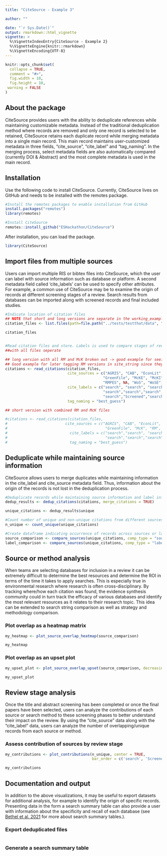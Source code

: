 ```yaml
---
title: "CiteSource - Example 3"

author: ""

date: "`r Sys.Date()`"
output: rmarkdown::html_vignette
vignette: >
  %\VignetteIndexEntry{CiteSource - Example 2}
  %\VignetteEngine{knitr::rmarkdown}
  %\VignetteEncoding{UTF-8}
---
```


```r
knitr::opts_chunk$set(
  collapse = TRUE,
  comment = "#>",
  fig.width = 10,
  fig.height = 10,
 warning = FALSE
)
```

## About the package 

CiteSource provides users with the ability to deduplicate references while maintaining customizable metadata. Instead of the traditional deduplication method where records are removed and only one record is selected to be retained, CiteSource retains each duplicate record while merging metadata into a single main record. This main record maintains user-customized metadata in three fields, "cite_source", "cite_label" and "tag_naming". In the merging process, select metadata fields are also automatically compared (currently DOI & Abstract) and the most complete metadata is used in the main record.

## Installation
Use the following code to install CiteSource. Currently, CiteSource lives on GitHub and needs to be installed with the remotes package. 


```r
#Install the remotes packages to enable installation from GitHub
install.packages("remotes")
library(remotes)

#Install CiteSource
remotes::install_github("ESHackathon/CiteSource")
```

After installation, you can load the package.

```r
library(CiteSource)
```

## Import files from multiple sources

Users can import multiple RIS or bibtex files into CiteSource, which the user can label with source information such as database or platform. A second metadata field called 'cite_labels' can be used to specify other attributes. For example, a common use of CiteSource may be to examine the origin of records at different screening stages of a review. Search results from databases can be imported along with screened records and final included studies. 

```r

#Indicate location of citation files
## NOTE that short and long versions are separate in the working_example data folder
citation_files <- list.files(path=file.path("../tests/testthat/data", "working_example/long"), pattern = "\\.ris", full.names = TRUE)

citation_files


#Read citation files and store. Labels is used to compare stages of review.
##with all files seperate

## long version with all RM and McK broken out -> good example for seeing how heatmap is squeezed & limitations on upset plot due to high # of combinations
## Good example for later tagging RM versions in site_string since they are the same method (previous reviews), but different sources themselves
citations <- read_citations(citation_files,
                            cite_sources = c("AGRIS", "CAB", "EconLit", NA, 
                                            "GreenFile", "McKE", "McKI", "RMB", "RML", "RMPul", "RMPur", "RMR", "RMDFM",       
                                            "RMPES", NA, "WoS", "WoSE"),
                            cite_labels = c("search", "search", "search", "Final", 
                                            "search","search","search","search","search","search","search","search","search",
                                            "search","Screened","search","search"),
                            tag_naming = "best_guess")

## short version with combined RM and McK files

#citations <- read_citations(citation_files,
#                          cite_sources = c("AGRIS", "CAB", "EconLit", NA, 
#                                            "GreenFile", "McK", "RM", NA, "WoS", "WoSE"),
#                            cite_labels = c("search","search", "search", "Final", 
#                                            "search","search","search","Screened", "search","search"),
#                            tag_naming = "best_guess")

```


## Deduplicate while maintaining source information

CiteSource allows users to merge duplicates while maintaining information in the cite_label and cite_source metadata field. Thus, information about the origin of the records is not lost in the deduplication process. 

```r

#Deduplicate records while maintaining source information and label information.
dedup_results <- dedup_citations(citations, merge_citations = TRUE)

unique_citations <- dedup_results$unique

#Count number of unique and non-unique citations from different sources and labels
n_unique <- count_unique(unique_citations)

#Create dataframe indicating occurrence of records across sources or labels
source_comparison <- compare_sources(unique_citations, comp_type = "sources")
label_comparison <- compare_sources(unique_citations, comp_type = "labels")


```

## Source or method analysis

When teams are selecting databases for inclusion in a review it can be extremely difficult to determine the best resources and determine the ROI in terms of the time it takes to apply searches. This is especially true in environmental research where research is often cross-disciplinary. By tracking where/how each citation was found, the evidence synthesis community could in turn track the efficacy of various databases and identify the most relevant resources as it relates to their research topic. This idea can be extended to search string comparison as well as strategy and methodology comparison.

### Plot overlap as a heatmap matrix

```r

my_heatmap <- plot_source_overlap_heatmap(source_comparison)

my_heatmap 

```


### Plot overlap as an upset plot

```r

my_upset_plot <- plot_source_overlap_upset(source_comparison, decreasing = c(TRUE, TRUE))

my_upset_plot

```

## Review stage analysis

Once the title and abstract screening has been completed or once the final papers have been selected, users can analyze the contributions of each source or search method to these screening phases to better understand their impact on the review. By using the "cite_source" data along with the "cite_label" data, users can analyze the number of overlapping/unique records from each source or method.

### Assess contribution of sources by review stage

```r

my_contributions <- plot_contributions(n_unique, center = TRUE, 
                                       bar_order = c('search', 'Screened', 'Final'))

my_contributions

```

## Documentation and output

In addition to the above visualizations, it may be useful to export datasets for additional analysis, for example to identify the origin of specific records. Presenting data in the form a search summary table can also provide a user with information about the specificity and recall of each database (see [Bethel et al. 2021](https://doi.org/10.5195/jmla.2021.809) for more about search summary tables.). 

### Export deduplicated files

```r

```


### Generate a search summary table

```r

```

